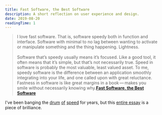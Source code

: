 ```yaml
---
title: Fast Software, the Best Software
description: A short reflection on user experience and design.
date: 2019-08-20
readingTime: 1
---
```


>I love fast software. That is, software speedy both in function and interface. Software with minimal to no lag between wanting to activate or manipulate something and the thing happening. Lightness.
<br /><br />
Software that’s speedy usually means it’s focused. Like a good tool, it often means that it’s simple, but that’s not necessarily true. Speed in software is probably the most valuable, least valued asset. To me, speedy software is the difference between an application smoothly integrating into your life, and one called upon with great reluctance. Fastness in software is like great margins in a book — makes you smile without necessarily knowing why.**<a href="https://craigmod.com/essays/fast_software/">Fast Software, the Best Software</a>**

I've been banging the <a href="/secret-feature/">drum</a> <a href="/waiting/">of</a> <a href="/5-ux-questions/">speed</a> for years, but this <a href="https://craigmod.com/essays/fast_software/">entire essay</a> is a piece of brilliance.